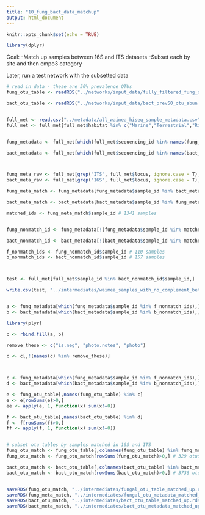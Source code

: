 ```yaml
---
title: "10_fung_bact_data_matchup"
output: html_document
---
```


```r
knitr::opts_chunk$set(echo = TRUE)
```

```r
library(dplyr)
```

Goal:
-Match up samples between 16S and ITS datasets
-Subset each by site and then empo3 category

Later, run a test network with the subsetted data

```r
# read in data - these are 50% prevalence OTUs
fung_otu_table <- readRDS("../networks/input_data/fully_filtered_fung_otu_table.rds") # 329 OTUs, 1451 samples

bact_otu_table <- readRDS("../networks/input_data/bact_prev50_otu_abun.rds") # 3736 OTUs, 1617 samples


full_met <- read.csv("../metadata/all_waimea_hiseq_sample_metadata.csv") # 3468 samples
full_met <- full_met[full_met$habitat %in% c("Marine","Terrestrial","Riverine"),] # 3206 samples


fung_metadata <- full_met[which(full_met$sequencing_id %in% names(fung_otu_table)),] # 1451 samples

bact_metadata <- full_met[which(full_met$sequencing_id %in% names(bact_otu_table)),] # 1498 samples?



fung_meta_raw <- full_met[grep("ITS", full_met$locus, ignore.case = T),] # 1586 samples
bact_meta_raw <- full_met[grep("16S", full_met$locus, ignore.case = T),] # 1620 samples

```

```r

fung_meta_match <- fung_metadata[fung_metadata$sample_id %in% bact_metadata$sample_id,]

bact_meta_match <- bact_metadata[bact_metadata$sample_id %in% fung_metadata$sample_id,]

matched_ids <- fung_meta_match$sample_id # 1341 samples


fung_nonmatch_id <- fung_metadata[!(fung_metadata$sample_id %in% matched_ids),]

bact_nonmatch_id <- bact_metadata[!(bact_metadata$sample_id %in% matched_ids),]

f_nonmatch_ids <- fung_nonmatch_id$sample_id # 110 samples
b_nonmatch_ids <- bact_nonmatch_id$sample_id # 157 samples



test <- full_met[full_met$sample_id %in% bact_nonmatch_id$sample_id,]

write.csv(test, "../intermediates/waimea_samples_with_no_complement_between_fung_bact.csv")


a <- fung_metadata[which(fung_metadata$sample_id %in% f_nonmatch_ids),]
b <- bact_metadata[which(bact_metadata$sample_id %in% b_nonmatch_ids),]

library(plyr)

c <- rbind.fill(a, b)

remove_these <- c("is.neg", "photo.notes", "photo")

c <- c[,!(names(c) %in% remove_these)]



c <- fung_metadata[which(fung_metadata$sample_id %in% f_nonmatch_ids),]$sequencing_id
d <- bact_metadata[which(bact_metadata$sample_id %in% b_nonmatch_ids),]$sequencing_id

e <- fung_otu_table[,names(fung_otu_table) %in% c]
e <- e[rowSums(e)>0,]
ee <- apply(e, 1, function(x) sum(x!=0))

f <- bact_otu_table[,names(bact_otu_table) %in% d]
f <- f[rowSums(f)>0,]
ff <- apply(f, 1, function(x) sum(x!=0))



```

```r
# subset otu tables by samples matched in 16S and ITS
fung_otu_match <- fung_otu_table[,colnames(fung_otu_table) %in% fung_meta_match$sequencing_id] # 1341 samples remain
fung_otu_match <- fung_otu_match[rowSums(fung_otu_match)>0,] # 329 otus remain (none removed)

bact_otu_match <- bact_otu_table[,colnames(bact_otu_table) %in% bact_meta_match$sequencing_id] # 1341 samples remain
bact_otu_match <- bact_otu_match[rowSums(bact_otu_match)>0,] # 3736 otus remain (none removed)


saveRDS(fung_otu_match, "../intermediates/fungal_otu_table_matched_up.rds")
saveRDS(fung_meta_match, "../intermediates/fungal_otu_metadata_matched_up.rds")
saveRDS(bact_otu_match, "../intermediates/bact_otu_table_matched_up.rds")
saveRDS(bact_meta_match, "../intermediates/bact_otu_metadata_matched_up.rds")
```














